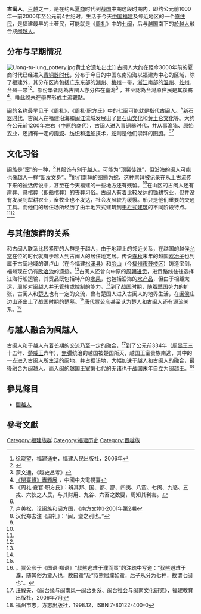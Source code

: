 '''古闽人'''，[[百越|百越]]之一，是在约从[[夏朝|夏]][[商朝|商]]时代到[[战国|战国]]中期这段时期内，即约公元前1000年—前2000年至公元前4世纪时，生活于今天[[中国|中国]][[福建|福建]]及邻近地区的一个[[原住民|原住民]]，是福建最早的土著民，可能就是《[[周礼|周礼]]》中的[[七闽|七闽]]，后与[[越国|越国]]南下的[[於越人|於越人]]融合成[[闽越人|闽越人]]。
{{福建历史}}

==分布与早期情况==
[[File:Uong-tu-lung_pottery.jpg|thumb]]黄土仑遗址出土]]
古闽人大约在距今3000年前的夏商时代已经进入[[青铜器时代|青铜器时代]]，分布于今日的中国东南沿海以福建为中心的区域，除了福建外，其分布区尚包括[[广东|广东]]东部的[[潮州|潮州]]、[[梅州|梅州]]一带，[[浙江|浙江]]南部的[[温州|温州]]、[[处州|处州]]、[[台州|台州]]一带<ref name="福建通史">徐晓望，福建通史，福建人民出版社，2006年</ref><ref name="《福建省志·总概述》">{{cite book | title=福建省志·总概述 | publisher=方志出版社 | author=福建省地方志编纂委员会 | year=2002 | location=北京}}</ref>。部份學者認為古閩人亦分佈在[[臺灣|臺灣]]<ref name="《越史丛考》">蒙文通，《越史丛考》</ref> ，甚至認為[[台灣原住民|台灣原住民]]是其後裔<ref>[http://news.cctv.com/xianchang/20090619/104914_1.shtml 《閩臺緣》專題展] {{Wayback|url=http://news.cctv.com/xianchang/20090619/104914_1.shtml |date=20200817191449 }}，中國中央電視臺</ref>，唯此說未在學界形成主流觀點。

[[闽|闽]]的名称最早见于《周礼》，《周礼·职方氏》中的七闽可能就是指代古闽人。<ref>《周礼·夏官·职方氏》：辨其邦、国、都、鄙、四夷、八蛮、七闽、九貉、五戎、六狄之人民，与其财用、九谷、六畜之数要，周知其利害。</ref>[[新石器时代|新石器时代]]，古闽人在福建沿海和[[闽江|闽江]]流域发展出了[[昙石山遗址|昙石山文化]]和[[黄土仑文化|黄土仑文化]]等。大约在公元前1200年左右（[[中原|中原]]的商代），古闽人进入青铜器时代，并从事[[渔猎|渔猎]]、原始[[农业|农业]]，还拥有一定的[[陶瓷|陶瓷]]、[[纺织|纺织]]和[[造船|造船]]技术，[[蛇|蛇]]则是他们崇拜的[[图腾|图腾]]。<ref name="福建通史"/><ref name="论闽族和闽方国">卢美松，论闽族和闽方国，《南方文物》·2001年第2期</ref>

==文化习俗==
闽族是“[[南蠻|蛮]]”的一种，<ref>汉代郑玄注《周礼》：“闽，蛮之别也。”</ref>其服饰有别于[[越人|越人]]，可能为“顶髻徒跣”，但沿海的闽人可能也像越人一样“断发文身”。<ref name="论闽族和闽方国"/>他们崇拜的图腾为蛇，这种崇拜被记录在从上古流传下来的[[神话|神话]]传说中，甚至在今天福建的一些地方还有残留。<ref name="论闽族和闽方国"/>在山区的古闽人还有崖葬、[[悬棺葬|悬棺葬]]（即船棺葬）的丧葬习俗。古闽人有着比较发达的锄耕农业，但并没有发展到犁耕农业，畜牧业也不发达，社会发展较为缓慢。船只是他们重要的交通工具。而他们的居住场所经历了由半地穴式建筑到[[干栏|干栏式建筑]]的不同阶段特点。<ref name="《福建省志·总概述》"/><ref name="论闽族和闽方国"/>

==与其他族群的关系==
和古闽人联系比较紧密的人群是于越人，由于地理上的邻近关系，在越国的越侯[[允常|允常]]在位的时代就有于越人到古闽人的居住地定居。传说[[春秋时期|春秋]]末年的越国[[欧冶子|欧冶子]]也到属于古闽地域的湛卢山（在今福建[[松溪县|松溪县]]）和[[冶山|冶山]]（今[[福州市|福州市]][[鼓楼区_(福州市)|鼓楼区]]）铸造宝剑，福州现在仍有[[欧冶池|欧冶池]]的遗迹。<ref name="《福建省志·总概述》"/>古闽人还曾向中原的[[周朝|周朝]][[进贡|进贡]]，进贡路线往往选择江海行船运输，其贡品既包括特产的[[水果|水果]]，也包括沿海的[[水产品|水产品]]，但由于相距太远，周朝对闽越人并无管辖或控制的能力。<ref name="论闽族和闽方国"/>到了[[战国|战国]]时期，随着[[楚国|楚国]]势力的扩张，古闽人和[[楚人|楚人]]也有一定的交流，曾有楚国人进入古闽人的地界生活，在[[闽侯|闽侯]]庄边山还出土了战国时期的楚墓。<ref name="论闽族和闽方国"/>[[唐代|唐代]][[贾公彦|贾公彦]]甚至认为楚人和古闽人还有源流关系。<ref>。贾公彦于《国语·郑语》“叔熊逃难于濮而蛮”的注疏中写道：“叔熊避难于濮，随其俗为蛮人也，故曰蛮”及“叔熊居濮如蛮，后子从分为七种，故谓七闽也”。</ref>

==与越人融合为闽越人==
古闽人和于越人有着长期的交流乃至一定的融合，<ref name="《闽台缘与闽南风—闽台关系、闽台社会与闽南文化研究》">汪毅夫，《闽台缘与闽南风—闽台关系、闽台社会与闽南文化研究》，福建教育出版社，2006年7月</ref>到了公元前334年（[[周显王|周显王]]三十五年、[[楚威王|楚威王]]六年），[[無彊|無彊]]统治的越国被楚国所灭，越国王室贵族南逃，其中的一支进入古闽人所生活的闽地，并占据该地，大幅加速于越人和古闽人的融合，最後融合为闽越人，而入闽的越国王室第七代的[[无诸|无诸]]也于战国末年自立为闽越王。<ref name="福州市志">福州市志，方志出版社，1998.12，ISBN 7-80122-400-0</ref>

==參見條目==
*[[閩越人|閩越人]]

==參考文獻==
{{reflist|2}}
[[Category:福建族群|Category:福建族群]]
[[Category:福建历史|Category:福建历史]]
[[Category:百越族|Category:百越族]]
{{閩越國}}
